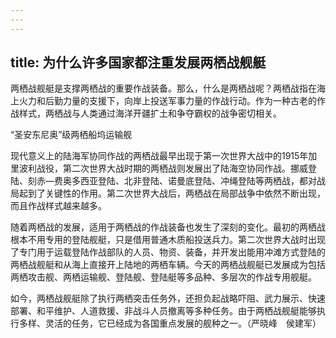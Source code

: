 ```yaml
---
---
---
```

title: 为什么许多国家都注重发展两栖战舰艇
---




两栖战舰艇是支撑两栖战的重要作战装备。那么，什么是两栖战呢？两栖战指在海上火力和后勤力量的支援下，向岸上投送军事力量的作战行动。作为一种古老的作战样式，两栖战与人类通过海洋开疆扩土和争夺霸权的战争密切相关。

“圣安东尼奥”级两栖船坞运输舰



现代意义上的陆海军协同作战的两栖战最早出现于第一次世界大战中的1915年加里波利战役，第二次世界大战时期的两栖战则发展出了陆海空协同作战。挪威登陆、刻赤—费奥多西亚登陆、北非登陆、诺曼底登陆、冲绳登陆等两栖战，都对战局起到了关键性的作用。第二次世界大战后，两栖战在局部战争中依然不断出现，而且作战样式越来越多。

随着两栖战的发展，适用于两栖战的作战装备也发生了深刻的变化。最初的两栖战根本不用专用的登陆舰艇，只是借用普通木质船投送兵力。第二次世界大战时出现了专门用于运载登陆作战部队的人员、物资、装备，并开发出能用冲滩方式登陆的两栖战舰艇和从海上直接开上陆地的两栖车辆。今天的两栖战舰艇已发展成为包括两栖攻击舰、两栖运输舰、登陆舰、登陆艇等多品种、多层次的作战专用舰艇。

如今，两栖战舰艇除了执行两栖突击任务外，还担负起战略吓阻、武力展示、快速部署、和平维护、人道救援、非战斗人员撤离等多种任务。由于两栖战舰艇能够执行多样、灵活的任务，它已经成为各国重点发展的舰种之一。（严晓峰　侯建军）
